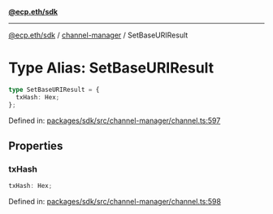[**@ecp.eth/sdk**](../../index.mdx)

***

[@ecp.eth/sdk](/sdk-reference/index.mdx) / [channel-manager](/sdk-reference/channel-manager/index.mdx) / SetBaseURIResult

# Type Alias: SetBaseURIResult

```ts
type SetBaseURIResult = {
  txHash: Hex;
};
```

Defined in: [packages/sdk/src/channel-manager/channel.ts:597](https://github.com/ecp-eth/comments-monorepo/blob/main/packages/sdk/src/channel-manager/channel.ts#L597)

## Properties

### txHash

```ts
txHash: Hex;
```

Defined in: [packages/sdk/src/channel-manager/channel.ts:598](https://github.com/ecp-eth/comments-monorepo/blob/main/packages/sdk/src/channel-manager/channel.ts#L598)

